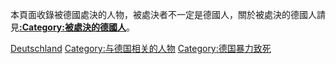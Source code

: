 本頁面收錄被德國處決的人物，被處決者不一定是德國人，關於被處決的德國人請見'''[[:Category:被處決的德國人|:Category:被處決的德國人]]'''。

[[Category:被各國處決者|Deutschland]]
[[Category:与德国相关的人物|Category:与德国相关的人物]]
[[Category:德国暴力致死|Category:德国暴力致死]]